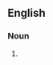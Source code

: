 {{also|Hellholes|hell-holes|hell holes|Hell holes}}

==English==

===Noun===
{{head|en|noun form}}

# {{plural of|hellhole|lang=en}}